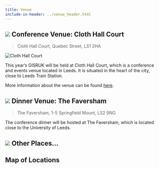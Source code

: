 ```yaml
---
title: Venue
include-in-header: ../venue_header.html
---
```


## ![](https://raw.githubusercontent.com/pointhi/leaflet-color-markers/master/img/marker-icon-blue.png) Conference Venue: Cloth Hall Court

> Cloth Hall Court, Quebec Street, LS1 2HA

![](https://conferencesandevents.leeds.ac.uk/wp-content/uploads/2023/07/MicrosoftTeams-image-11.jpg "Cloth Hall Court")

This year's GISRUK will be held at Cloth Hall Court, which is a conference and events venue located in Leeds.
It is situated in the heart of the city, close to Leeds Train Station.

More information about the venue can be found [here](https://conferencesandevents.leeds.ac.uk/cloth-hall-court/).

## ![](https://raw.githubusercontent.com/pointhi/leaflet-color-markers/master/img/marker-icon-blue.png) Dinner Venue: The Faversham

> The Faversham, 1-5 Springfield Mount, LS2 9NG

The conference dinner will be hosted at The Faversham, which is located close to
the University of Leeds.

## ![](https://raw.githubusercontent.com/pointhi/leaflet-color-markers/master/img/marker-icon-gold.png) Other Places...


## Map of Locations

```{=html}
 <div id="map"></div>
 <script>
    // Set up map
    const mymap = L.map('map').setView([53.799690, -1.549100], 14);
    L.tileLayer('https://{s}.tile.openstreetmap.org/{z}/{x}/{y}.png', {
        attribution: '&copy; <a href="https://www.openstreetmap.org/">OpenStreetMap</a> contributors',
        maxZoom: 18
    }).addTo(mymap);

    // Set up icons
    var blueIcon = new L.Icon({
        iconUrl: 'https://raw.githubusercontent.com/pointhi/leaflet-color-markers/master/img/marker-icon-blue.png',
        shadowUrl: 'https://cdnjs.cloudflare.com/ajax/libs/leaflet/0.7.7/images/marker-shadow.png',
        iconSize: [25, 41],
        iconAnchor: [12, 41],
        popupAnchor: [1, -34],
        shadowSize: [41, 41]
    });

    var goldIcon = new L.Icon({
        iconUrl: 'https://raw.githubusercontent.com/pointhi/leaflet-color-markers/master/img/marker-icon-gold.png',
        shadowUrl: 'https://cdnjs.cloudflare.com/ajax/libs/leaflet/0.7.7/images/marker-shadow.png',
        iconSize: [25, 41],
        iconAnchor: [12, 41],
        popupAnchor: [1, -34],
        shadowSize: [41, 41]
    });

    // Functions
    // Adding an individual location to the map
    function addLocation(location, iconType){
        var marker = L.marker([location[1], location[2]], {icon: iconType}).addTo(mymap);
        marker.bindPopup(location[0]);
    }
    
    // Add a collection of maps
    function addLocations(locations, iconType){
        for (var i = 0; i < locations.length; i++) {
            addLocation(locations[i], iconType);
        }
    }

    // Define main locations
    var main_locations = [
        ["<b>University</b><br>University of Leeds<br>Woodhouse Lane<br>Leeds<br>LS2 9JT", 53.806683, -1.555033],
        ["<b>Dinner Venue</b><br>The Faversham<br>1-5 Springfield Mount<br>Leeds<br>LS2 9NG", 53.804630, -1.556920],
        ["<b>Train Station</b><br>Leeds Station<br>New Station Street<br>Leeds<br>LS1 4DY", 53.795047, -1.547839],
        ["<b>Conference Venue</b><br>Cloth Hall Court<br>Quebec Street<br>Leeds<br>LS1 2HA", 53.7967454, -1.5487262]
    ];

    // Define other locations
    var other_locations = [
        ["<br>The Bankers Cat<br>29 Boar Lane<br>Leeds<br>LS1 5DA", 53.795646, -1.545494],
        ["<br>Below Stairs<br>12 South Parade<br>Leeds<br>LS1 5QS", 53.798944, -1.548283],
        ["<br>North Taproom<br>3 Sovereign Square<br>Leeds<br>LS1 4BA", 53.794030, -1.543469],
        ["<br>Tapped<br>51 Boar Lane<br>Leeds<br>LS1 5EL", 53.795830, -1.545680],
        ["<br>The Northern Market<br>12 Great George Street<br>Leeds<br>LS1 3ED", 53.800658, -1.548787],
        ["<br>Whitelock's Ale House & The Turk's Head<br>Turk's Head Yard<br>Leeds<br>LS1 6HB", 53.797163, -1.542885]
    ];

    // Add both types of locations to map
    addLocations(main_locations, blueIcon);
    addLocations(other_locations, goldIcon);

 </script>
```
